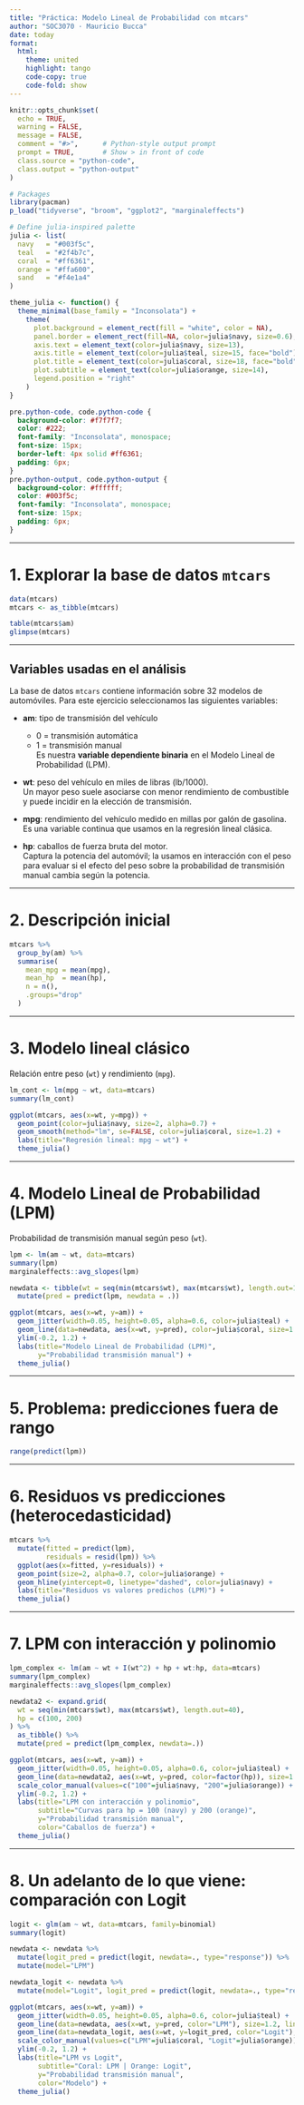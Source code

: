 ```yaml
---
title: "Práctica: Modelo Lineal de Probabilidad con mtcars"
author: "SOC3070 · Mauricio Bucca"
date: today
format:
  html:
    theme: united
    highlight: tango
    code-copy: true
    code-fold: show
---
```


```r
knitr::opts_chunk$set(
  echo = TRUE,
  warning = FALSE,
  message = FALSE,
  comment = "#>",      # Python-style output prompt
  prompt = TRUE,       # Show > in front of code
  class.source = "python-code",
  class.output = "python-output"
)

# Packages
library(pacman)
p_load("tidyverse", "broom", "ggplot2", "marginaleffects")

# Define julia-inspired palette
julia <- list(
  navy   = "#003f5c",
  teal   = "#2f4b7c",
  coral  = "#ff6361",
  orange = "#ffa600",
  sand   = "#f4e1a4"
)

theme_julia <- function() {
  theme_minimal(base_family = "Inconsolata") +
    theme(
      plot.background = element_rect(fill = "white", color = NA),
      panel.border = element_rect(fill=NA, color=julia$navy, size=0.6),
      axis.text = element_text(color=julia$navy, size=13),
      axis.title = element_text(color=julia$teal, size=15, face="bold"),
      plot.title = element_text(color=julia$coral, size=18, face="bold"),
      plot.subtitle = element_text(color=julia$orange, size=14),
      legend.position = "right"
    )
}
```

```css
pre.python-code, code.python-code {
  background-color: #f7f7f7;
  color: #222;
  font-family: "Inconsolata", monospace;
  font-size: 15px;
  border-left: 4px solid #ff6361;
  padding: 6px;
}
pre.python-output, code.python-output {
  background-color: #ffffff;
  color: #003f5c;
  font-family: "Inconsolata", monospace;
  font-size: 15px;
  padding: 6px;
}
```

------------------------------------------------------------------------

# 1. Explorar la base de datos `mtcars`

```r
data(mtcars)
mtcars <- as_tibble(mtcars)

table(mtcars$am)
glimpse(mtcars)
```

------------------------------------------------------------------------

## Variables usadas en el análisis

La base de datos `mtcars` contiene información sobre 32 modelos de automóviles. Para este ejercicio seleccionamos las siguientes variables:

- **am**: tipo de transmisión del vehículo  
  - 0 = transmisión automática  
  - 1 = transmisión manual  
  Es nuestra **variable dependiente binaria** en el Modelo Lineal de Probabilidad (LPM).

- **wt**: peso del vehículo en miles de libras (lb/1000).  
  Un mayor peso suele asociarse con menor rendimiento de combustible y puede incidir en la elección de transmisión.

- **mpg**: rendimiento del vehículo medido en millas por galón de gasolina.  
  Es una variable continua que usamos en la regresión lineal clásica.

- **hp**: caballos de fuerza bruta del motor.  
  Captura la potencia del automóvil; la usamos en interacción con el peso para evaluar si el efecto del peso sobre la probabilidad de transmisión manual cambia según la potencia.

------------------------------------------------------------------------

# 2. Descripción inicial

```r
mtcars %>%
  group_by(am) %>%
  summarise(
    mean_mpg = mean(mpg),
    mean_hp  = mean(hp),
    n = n(),
    .groups="drop"
  )
```

------------------------------------------------------------------------

# 3. Modelo lineal clásico

Relación entre peso (`wt`) y rendimiento (`mpg`).

```r
lm_cont <- lm(mpg ~ wt, data=mtcars)
summary(lm_cont)
```

```r
ggplot(mtcars, aes(x=wt, y=mpg)) +
  geom_point(color=julia$navy, size=2, alpha=0.7) +
  geom_smooth(method="lm", se=FALSE, color=julia$coral, size=1.2) +
  labs(title="Regresión lineal: mpg ~ wt") +
  theme_julia()
```

------------------------------------------------------------------------

# 4. Modelo Lineal de Probabilidad (LPM)

Probabilidad de transmisión manual según peso (`wt`).

```r
lpm <- lm(am ~ wt, data=mtcars)
summary(lpm)
marginaleffects::avg_slopes(lpm)
```

```r
newdata <- tibble(wt = seq(min(mtcars$wt), max(mtcars$wt), length.out=100)) %>%
  mutate(pred = predict(lpm, newdata = .))

ggplot(mtcars, aes(x=wt, y=am)) +
  geom_jitter(width=0.05, height=0.05, alpha=0.6, color=julia$teal) +
  geom_line(data=newdata, aes(x=wt, y=pred), color=julia$coral, size=1.3) +
  ylim(-0.2, 1.2) +
  labs(title="Modelo Lineal de Probabilidad (LPM)",
       y="Probabilidad transmisión manual") +
  theme_julia()
```

------------------------------------------------------------------------

# 5. Problema: predicciones fuera de rango

```r
range(predict(lpm))
```

------------------------------------------------------------------------

# 6. Residuos vs predicciones (heterocedasticidad)

```r
mtcars %>%
  mutate(fitted = predict(lpm),
         residuals = resid(lpm)) %>%
  ggplot(aes(x=fitted, y=residuals)) +
  geom_point(size=2, alpha=0.7, color=julia$orange) +
  geom_hline(yintercept=0, linetype="dashed", color=julia$navy) +
  labs(title="Residuos vs valores predichos (LPM)") +
  theme_julia()
```

------------------------------------------------------------------------

# 7. LPM con interacción y polinomio

```r
lpm_complex <- lm(am ~ wt + I(wt^2) + hp + wt:hp, data=mtcars)
summary(lpm_complex)
marginaleffects::avg_slopes(lpm_complex)
```

```r
newdata2 <- expand.grid(
  wt = seq(min(mtcars$wt), max(mtcars$wt), length.out=40),
  hp = c(100, 200)
) %>%
  as_tibble() %>%
  mutate(pred = predict(lpm_complex, newdata=.))

ggplot(mtcars, aes(x=wt, y=am)) +
  geom_jitter(width=0.05, height=0.05, alpha=0.6, color=julia$teal) +
  geom_line(data=newdata2, aes(x=wt, y=pred, color=factor(hp)), size=1.2) +
  scale_color_manual(values=c("100"=julia$navy, "200"=julia$orange)) +
  ylim(-0.2, 1.2) +
  labs(title="LPM con interacción y polinomio",
       subtitle="Curvas para hp = 100 (navy) y 200 (orange)",
       y="Probabilidad transmisión manual",
       color="Caballos de fuerza") +
  theme_julia()
```

------------------------------------------------------------------------

# 8. Un adelanto de lo que viene: comparación con Logit

```r
logit <- glm(am ~ wt, data=mtcars, family=binomial)
summary(logit)
```

```r
newdata <- newdata %>%
  mutate(logit_pred = predict(logit, newdata=., type="response")) %>%
  mutate(model="LPM")

newdata_logit <- newdata %>%
  mutate(model="Logit", logit_pred = predict(logit, newdata=., type="response"))

ggplot(mtcars, aes(x=wt, y=am)) +
  geom_jitter(width=0.05, height=0.05, alpha=0.6, color=julia$teal) +
  geom_line(data=newdata, aes(x=wt, y=pred, color="LPM"), size=1.2, linetype="dashed") +
  geom_line(data=newdata_logit, aes(x=wt, y=logit_pred, color="Logit"), size=1.2) +
  scale_color_manual(values=c("LPM"=julia$coral, "Logit"=julia$orange)) +
  ylim(-0.2, 1.2) +
  labs(title="LPM vs Logit",
       subtitle="Coral: LPM | Orange: Logit",
       y="Probabilidad transmisión manual",
       color="Modelo") +
  theme_julia()
```
